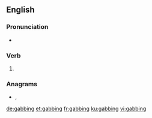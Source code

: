 ==English==

===Pronunciation===
* {{IPA|/ˈɡæbɪŋ/|lang=en}}

===Verb===
{{head|en|present participle}}

# {{present participle of|gab|lang=en|nocat=1}}

===Anagrams===
* {{l|en|big bang}}, {{l|en|Big Bang}}

[[de:gabbing]]
[[et:gabbing]]
[[fr:gabbing]]
[[ku:gabbing]]
[[vi:gabbing]]